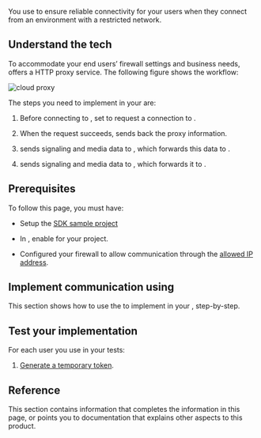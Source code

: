 
You use <Vg k="COMPANY" /> <Vg k="CP"/> to ensure reliable connectivity for your users when they connect from an
environment with a restricted network.

## Understand the tech

To accommodate your end users’ firewall settings and business needs, <Vg k="CP"/> offers a HTTP proxy service. The
following figure shows the <Vg k="CP"/> workflow:

![cloud proxy](/images/signaling/cloud-proxy.svg)

The steps you need to implement in your <Vpl k="CLIENT" /> are:

1.  Before connecting to <Vg k="AGORA_BACKEND" />, set <Vpd k="SDK" /> to request a connection to <Vg k="CP"/>.

2.  When the request succeeds, <Vg k="CP"/> sends back the proxy information.

3.  <Vpd k="SDK" /> sends signaling and media data to <Vg k="CP"/>, which forwards this data to <Vg k="AGORA_BACKEND" />.

4.  <Vg k="AGORA_BACKEND" /> sends signaling and media data to <Vg k="CP"/>, which forwards it to <Vpd k="SDK" />.

## Prerequisites

To follow this page, you must have:

- Setup the [<Vg k="MESS"/> SDK sample project](/en/signaling/get-started/get-started-sdk#project-setup)

- In [<Vg k="CONSOLE" />](https://console.agora.io/), enable <Vg k="CP"/> for your project.

- Configured your firewall to allow communication through the <Vg k="CP"/> [allowed IP address](../reference/cloud-proxy-allowed-ips).

    
## Implement communication using <Vg k="CP"/>

This section shows how to use the <Vpd k="SDK" /> to implement <Vg k="CP"/> in your <Vpl k="CLIENT" />, step-by-step.

<ProjectImplement/>

## Test your <Vg k="CP"/> implementation

For each user you use in your tests:

1. [Generate a temporary token](../reference/manage-agora-account#generate-a--token).


<ProjectTest/>

## Reference

This section contains information that completes the information in this page, or points you to documentation that explains other aspects to this
product.

<Reference/>
